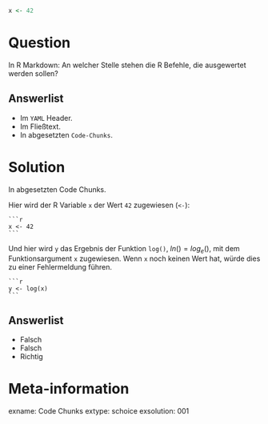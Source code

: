 ```r
x <- 42
```

Question
========

In R Markdown: An welcher Stelle stehen die R Befehle, die ausgewertet werden sollen?

Answerlist
----------
* Im `YAML` Header.
* Im Fließtext.
* In abgesetzten `Code-Chunks`.


Solution
========

In abgesetzten Code Chunks.


Hier wird der R Variable `x` der Wert `42` zugewiesen (`<-`):

````verbatim
```r
x <- 42
```
````

Und hier wird `y` das Ergebnis der Funktion `log()`, $ln()=log_e()$, mit dem Funktionsargument `x` zugewiesen. Wenn `x` noch keinen Wert hat, würde dies zu einer Fehlermeldung führen.

````verbatim
```r
y <- log(x)
```
````

Answerlist
----------
* Falsch
* Falsch
* Richtig


Meta-information
================
exname: Code Chunks
extype: schoice
exsolution: 001